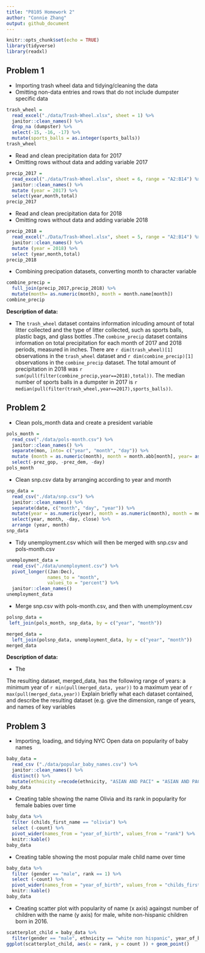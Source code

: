 ```yaml
---
title: "P8105 Homework 2"
author: "Connie Zhang"
output: github_document
---
```


```r
knitr::opts_chunk$set(echo = TRUE)
library(tidyverse)
library(readxl)
```

## Problem 1
* Importing trash wheel data and tidying/cleaning the data 
* Omitting non-data entries and rows that do not include dumpster specific data
```r
trash_wheel = 
  read_excel("./data/Trash-Wheel.xlsx", sheet = 1) %>%
  janitor::clean_names() %>%
  drop_na (dumpster) %>%
  select(-15, -16, -17) %>%
  mutate(sports_balls = as.integer(sports_balls))
trash_wheel 
```
* Read and clean precipitation data for 2017 
* Omitting rows without data and adding variable 2017
```r
precip_2017 =
  read_excel("./data/Trash-Wheel.xlsx", sheet = 6, range = "A2:B14") %>%
  janitor::clean_names() %>%
  mutate (year = 2017) %>%
  select(year,month,total)
precip_2017
```
* Read and clean precipitation data for 2018 
* Omitting rows without data and adding variable 2018
```r
precip_2018 =
  read_excel("./Data/Trash-Wheel.xlsx", sheet = 5, range = "A2:B14") %>%
  janitor::clean_names() %>%
  mutate (year = 2018) %>%
  select (year,month,total)
precip_2018
```
* Combining precipation datasets, converting month to character variable  
```r
combine_precip = 
  full_join(precip_2017,precip_2018) %>%
  mutate(month= as.numeric(month), month = month.name[month]) 
combine_precip
```
**Description of data:** 

* The `trash_wheel` dataset contains information inlcuding amount of total litter collected and the type of litter collected, such as sports balls, plastic bags, and glass bottles .The `combine_precip` dataset contains information on total precipitation for each month of 2017 and 2018 periods, measured in inches. There are `r dim(trash_wheel)[1]` observations in the `trash_wheel` dataset and `r dim(combine_precip)[1]` observations in the `combine_precip` dataset. The total amount of precipitation in 2018 was `r sum(pull(filter(combine_precip,year==2018),total))`. The median number of sports balls in a dumpster in 2017 is `r median(pull(filter(trash_wheel,year==2017),sports_balls))`. 

## Problem 2 
* Clean pols_month data and create a president variable 
```r
pols_month = 
  read_csv("./data/pols-month.csv") %>%
  janitor::clean_names() %>%
  separate(mon, into= c("year", "month", "day")) %>%
  mutate (month = as.numeric(month), month = month.abb[month], year= as.numeric(year), president = ifelse(prez_gop, "gop", "dem")) %>%
  select(-prez_gop, -prez_dem, -day)
pols_month
```
* Clean snp.csv data by arranging according to year and month
```r
snp_data = 
  read_csv("./data/snp.csv") %>%
  janitor::clean_names() %>%
  separate(date, c("month", "day", "year")) %>%
  mutate(year = as.numeric(year), month = as.numeric(month), month = month.name[month]) %>%
  select(year, month, -day, close) %>%
  arrange (year, month)
snp_data

```
* Tidy unemployment.csv which will then be merged with snp.csv and pols-month.csv
```r
unemployment_data = 
  read_csv("./data/unemployment.csv") %>%
  pivot_longer((Jan:Dec), 
               names_to = "month", 
               values_to = "percent") %>%
  janitor::clean_names()
unemployment_data
```
* Merge snp.csv with pols-month.csv, and then with unemployment.csv
```r
polsnp_data =
 left_join(pols_month, snp_data, by = c("year", "month"))

merged_data = 
  left_join(polsnp_data, unemployment_data, by = c("year", "month"))
merged_data
```
**Description of data:** 

* The 

The resulting dataset, merged_data, has the following range of years: a minimum year of `r min(pull(merged_data, year))` to a maximum year of `r max(pull(merged_data,year))`
Explain briefly what each dataset contained, and describe the resulting dataset (e.g. give the dimension, range of years, and names of key variables

## Problem 3
* Importing, loading, and tidying NYC Open data on popularity of baby names 
```r
baby_data =
  read_csv ("./data/popular_baby_names.csv") %>%
  janitor::clean_names() %>%
  distinct() %>%
  mutate(ethnicity =recode(ethnicity, "ASIAN AND PACI" = "ASIAN AND PACIFIC ISLANDER", "BLACK NON HISP" = "BLACK NON HISPANIC", "WHITE NON HISP" = "WHITE NON HISPANIC"), ethnicity = str_to_lower(ethnicity), gender = str_to_lower(gender), childs_first_name = str_to_lower (childs_first_name))
baby_data
```

* Creating table showing the name Olivia and its rank in popularity for female babies over time
```r
baby_data %>%
  filter (childs_first_name == "olivia") %>%
  select (-count) %>%
  pivot_wider(names_from = "year_of_birth", values_from = "rank") %>%
  knitr::kable()
baby_data
```

* Creating table showing the most popular male child name over time 
```r
baby_data %>%
  filter (gender == "male", rank == 1) %>%
  select (-count) %>%
  pivot_wider(names_from = "year_of_birth", values_from = "childs_first_name") %>%
  knitr::kable()
baby_data
```
* Creating scatter plot with popularity of name (x axis) againgst number of children with the name (y axis) for male, white non-hispanic children born in 2016. 

```r
scatterplot_child = baby_data %>% 
  filter(gender == "male", ethnicity == "white non hispanic", year_of_birth == "2016")
ggplot(scatterplot_child, aes(x = rank, y = count )) + geom_point()
```